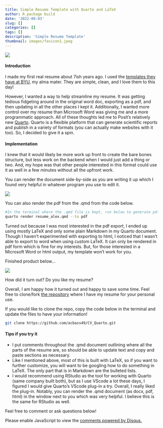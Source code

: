 ```yaml
---
title: Simple Resume Template with Quarto and LaTeX
author: R package build
date: '2022-09-03'
slug: []
categories: []
tags: []
description: 'Simple Resume Template'
thumbnail: images/favicon1.jpeg
---
```


![](/./about_files/resume_2.png#center)

#### Introduction

I made my first real resume about 7ish years ago. I used the [templates they have at BYU](https://careers.byu.edu/students/hiring-resources/resumes/resume-templates), my alma mater. They are simple, clean, and I love them to this day!

However, I wanted a way to help streamline my resume. It was getting tedious fidgeting around in the original word doc, exporting as a pdf, and then updating in all the other places I kept it. Additionally, I wanted more control over my resume than Microsoft Word was giving me and a more programmatic approach. All of these thoughts led me to Posit's relatively new [Quarto](https://quarto.org/). Quarto is a flexible platform that can generate scientific reports and publish in a variety of formats (you can actually make websites with it too). So, I decided to give it a spin.

#### Implementation

I knew that it would likely be more work up front to create the bare bones structure, but less work on the backend when I would just add a thing or two. And, my hope was that other people interested in this format could use it as well in a few minutes without all the upfront work.

You can render the document side-by-side as you are writing it up which I found very helpful in whatever program you use to edit it.

![](/./about_files/resume_3.png#center)

You can also render the pdf from the .qmd from the code below.

```sh
#In the terminal where the .qmd file is kept, run below to generate pdf:
quarto render resume_alex.qmd --to pdf
```

Turned out because I was most interested in the pdf export, I ended up using mostly LaTeX and only some plain Markdown in my Quarto document. Though I haven't experimented with exporting to html, I noticed that I wasn't able to export to word when using custom LaTeX. It can only be rendered in pdf form which is fine for my interests. But, for those interested in a Microsoft Word or html output, my template won't work for you.

Finished product below...

![](/./about_files/resume_1.png#center)

How did it turn out? Do you like my resume?

Overall, I am happy how it turned out and happy to save some time. Feel free to clone/fork [the repository](https://github.com/acbass49/CV_Quarto) where I have my resume for your personal use.

If you would like to clone the repo, copy the code below in the terminal and update the files to have your information!

```sh
git clone https://github.com/acbass49/CV_Quarto.git
```


#### Tips if you try it

* I put comments throughout the .qmd document outlining where all the parts of the resume are, so should be able to update text and copy and paste sections as necessary.
* Like I mentioned above, most of this is built with LaTeX, so if you want to further customize, you will want to be googling how to do something in LaTeX. The only part that is in Markdown are the bulleted lists.
* I would recommend using RStudio as the tool for working with Quarto (same company built both), but as I use VScode a lot these days, I figured I would give Quarto's VScode plug-in a try. Overall, I really liked the plug-in. Notably, you can render the .qmd document (as docx, pdf, html) in the window next to you which was very helpful. I believe this is the same for RStudio as well.

Feel free to comment or ask questions below!

<div id="disqus_thread"></div>
<script>
/**
*  RECOMMENDED CONFIGURATION VARIABLES: EDIT AND UNCOMMENT THE SECTION BELOW TO INSERT DYNAMIC VALUES FROM YOUR PLATFORM OR CMS.
*  LEARN WHY DEFINING THESE VARIABLES IS IMPORTANT: https://disqus.com/admin/universalcode/#configuration-variables    */

var disqus_config = function () {
  this.page.url = 'https://alexbass.me/post/resume-template-with-latex-and-quarto/';  // Replace PAGE_URL with your page's canonical URL variable
  this.page.identifier = 'PAGE_IDENresume'; // Replace PAGE_IDENTIFIER with your page's unique identifier variable
};

(function() { // DON'T EDIT BELOW THIS LINE
var d = document, s = d.createElement('script');
s.src = 'https://alexbassc.disqus.com/embed.js';
s.setAttribute('data-timestamp', +new Date());
(d.head || d.body).appendChild(s);
})();
</script>
<noscript>Please enable JavaScript to view the <a href="https://disqus.com/?ref_noscript">comments powered by Disqus.</a></noscript>